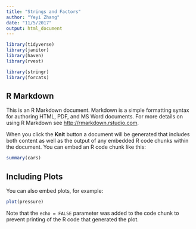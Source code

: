 ```yaml
---
title: "Strings and Factors"
author: "Yeyi Zhang"
date: "11/5/2017"
output: html_document
---
```


```r
library(tidyverse)
library(janitor)
library(haven)
library(rvest)

library(stringr)
library(forcats)

```

## R Markdown

This is an R Markdown document. Markdown is a simple formatting syntax for authoring HTML, PDF, and MS Word documents. For more details on using R Markdown see <http://rmarkdown.rstudio.com>.

When you click the **Knit** button a document will be generated that includes both content as well as the output of any embedded R code chunks within the document. You can embed an R code chunk like this:

```r
summary(cars)
```

## Including Plots

You can also embed plots, for example:

```r
plot(pressure)
```

Note that the `echo = FALSE` parameter was added to the code chunk to prevent printing of the R code that generated the plot.

